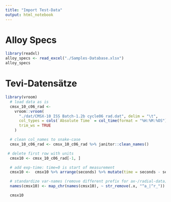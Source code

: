 ```yaml
---
title: "Import Test-Data"
output: html_notebook
---
```


# Alloy Specs

```r
library(readxl)
alloy_specs <- read_excel("./Samples-Database.xlsx")
alloy_specs
```

# Tevi-Datensätze

```r
library(vroom)
  # load data as is
  cmsx_10_c06_rad <-
    vroom::vroom(
      "./dat/CMSX-10 ISS Batch-1.2b cycle06 rad.dat", delim = "\t",
      col_types = cols(`Absolute Time` = col_time(format = "%H:%M:%OS"), .default = col_double()),
      trim_ws = TRUE
    )

  # clean col_names to snake-case
  cmsx_10_c06_rad <- cmsx_10_c06_rad %>% janitor::clean_names()

 # delete first row with units
  cmsx10 <- cmsx_10_c06_rad[-1, ]

  # add exp-time: time=0 is start of measurement
  cmsx10 <-  cmsx10 %>% arrange(seconds) %>% mutate(time = seconds - seconds[1])

  # standardize var-names (remove different prefix for ax-/radial-data)
  names(cmsx10) <- map_chr(names(cmsx10), ~ str_remove(.x, "^a_|^r_"))

  cmsx10
```

